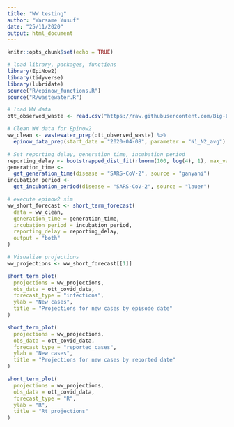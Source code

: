 ```yaml
---
title: "WW testing"
author: "Warsame Yusuf"
date: "25/11/2020"
output: html_document
---
```


```r
knitr::opts_chunk$set(echo = TRUE)
```

```r
# load library, packages, functions
library(EpiNow2)
library(tidyverse)
library(lubridate)
source("R/epinow_functions.R")
source("R/wastewater.R")

# load WW data
ott_observed_waste <- read.csv("https://raw.githubusercontent.com/Big-Life-Lab/covid-19-wastewater/main/data/wastewater_virus.csv")

# Clean WW data for Epinow2
ww_clean <- wastewater_prep(ott_observed_waste) %>%
  epinow_data_prep(start_date = "2020-04-08", parameter = "N1_N2_avg") # parameter can be modified for N1 or N2

# Set reporting delay, generation time, incubation period
reporting_delay <- bootstrapped_dist_fit(rlnorm(100, log(4), 1), max_value = 30)
generation_time <-
  get_generation_time(disease = "SARS-CoV-2", source = "ganyani")
incubation_period <-
  get_incubation_period(disease = "SARS-CoV-2", source = "lauer")
```

```r
# execute epinow2 sim
ww_short_forecast <- short_term_forecast(
  data = ww_clean,
  generation_time = generation_time,
  incubation_period = incubation_period,
  reporting_delay = reporting_delay,
  output = "both"
)
```

```r
# Visualize projections
ww_projections <- ww_short_forecast[[1]]

short_term_plot(
  projections = ww_projections,
  obs_data = ott_covid_data,
  forecast_type = "infections",
  ylab = "New cases",
  title = "Projections for new cases by episode date"
)

short_term_plot(
  projections = ww_projections,
  obs_data = ott_covid_data,
  forecast_type = "reported_cases",
  ylab = "New cases",
  title = "Projections for new cases by reported date"
)

short_term_plot(
  projections = ww_projections,
  obs_data = ott_covid_data,
  forecast_type = "R",
  ylab = "R",
  title = "Rt projections"
)
```